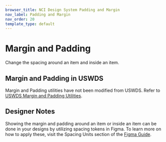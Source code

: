 ```yaml
---
browser_title: NCI Design System Padding and Margin
nav_label: Padding and Margin
nav_order: 20
template_type: default
---
```


# Margin and Padding

Change the spacing around an item and inside an item.

## Margin and Padding in USWDS

Margin and Padding utilities have not been modified from USWDS. Refer to [USWDS Margin and Padding Utilities](https://designsystem.digital.gov/utilities/margin-and-padding/).

## Designer Notes

Showing the margin and padding around an item or inside an item can be done in your designs by utilizing spacing tokens in Figma. To learn more on how to apply these, visit the Spacing Units section of the [Figma Guide](https://designsystem-dev.cancer.gov/develop/get-started/figma-guide).
